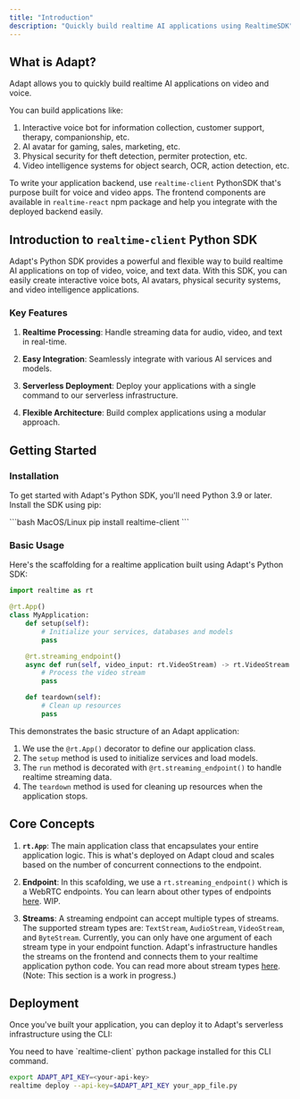 ```yaml
---
title: "Introduction"
description: "Quickly build realtime AI applications using RealtimeSDK"
---
```


## What is Adapt?

Adapt allows you to quickly build realtime AI applications on video and voice.

You can build applications like:
1. Interactive voice bot for information collection, customer support, therapy, companionship, etc.
2. AI avatar for gaming, sales, marketing, etc.
3. Physical security for theft detection, permiter protection, etc.
4. Video intelligence systems for object search, OCR, action detection, etc.

To write your application backend, use `realtime-client` PythonSDK that's purpose built for voice and video apps.
The frontend components are available in `realtime-react` npm package and help you integrate with the deployed backend easily.

## Introduction to `realtime-client` Python SDK

Adapt's Python SDK provides a powerful and flexible way to build realtime AI applications on top of video, voice, and text data. With this SDK, you can easily create interactive voice bots, AI avatars, physical security systems, and video intelligence applications.


### Key Features

1. **Realtime Processing**: Handle streaming data for audio, video, and text in real-time.

2. **Easy Integration**: Seamlessly integrate with various AI services and models.

3. **Serverless Deployment**: Deploy your applications with a single command to our serverless infrastructure.

4. **Flexible Architecture**: Build complex applications using a modular approach.


## Getting Started


### Installation


To get started with Adapt's Python SDK, you'll need Python 3.9 or later. Install the SDK using pip:

<CodeGroup>
```bash MacOS/Linux
pip install realtime-client
```
</CodeGroup>


### Basic Usage

Here's the scaffolding for a realtime application built using Adapt's Python SDK:

```python
import realtime as rt

@rt.App()
class MyApplication:
    def setup(self):
        # Initialize your services, databases and models
        pass

    @rt.streaming_endpoint()
    async def run(self, video_input: rt.VideoStream) -> rt.VideoStream:
        # Process the video stream
        pass

    def teardown(self):
        # Clean up resources
        pass

```


This demonstrates the basic structure of an Adapt application:

1. We use the `@rt.App()` decorator to define our application class.
2. The `setup` method is used to initialize services and load models.
3. The `run` method is decorated with `@rt.streaming_endpoint()` to handle realtime streaming data.
4. The `teardown` method is used for cleaning up resources when the application stops.


## Core Concepts


1. **`rt.App`**: The main application class that encapsulates your entire application logic. This is what's deployed on Adapt cloud and scales based on the number of concurrent connections
to the endpoint.

2. **Endpoint**: In this scafolding, we use a `rt.streaming_endpoint()` which is a WebRTC endpoints. You can learn about other types of endpoints [here](). WIP.

3. **Streams**: A streaming endpoint can accept multiple types of streams. The supported stream types are: `TextStream`, `AudioStream`, `VideoStream`, and `ByteStream`. Currently, you can only have one argument of each stream type in your endpoint function. Adapt's infrastructure handles the streams on the frontend and connects them to your realtime application python code. You can read more about stream types [here](). (Note: This section is a work in progress.)

## Deployment

Once you've built your application, you can deploy it to Adapt's serverless infrastructure using the CLI:

<Info>
You need to have `realtime-client` python package installed for this CLI command.
</Info>

```bash
export ADAPT_API_KEY=<your-api-key>
realtime deploy --api-key=$ADAPT_API_KEY your_app_file.py
```